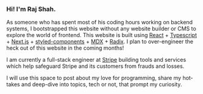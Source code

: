 ### Hi! I'm Raj Shah.

As someone who has spent most of his coding hours working on backend systems, I bootstrapped this website without any website builder or CMS to explore the world of frontend. This website is built using [React](https://reactjs.org/docs/getting-started.html) + [Typescript](https://www.typescriptlang.org/docs/) + [Next.js](https://nextjs.org/docs/getting-started) + [styled-components](https://styled-components.com/) + [MDX](https://mdxjs.com/) + [Radix](https://www.radix-ui.com/). I plan to over-engineer the heck out of this website in the coming months!

I am currently a full-stack engineer at [Stripe](https://stripe.com/) building tools and services which help safeguard Stripe and its customers from frauds and losses.

I will use this space to post about my love for programming, share my hot-takes and deep-dive into topics, tech or not, that prompt my curiosity.
